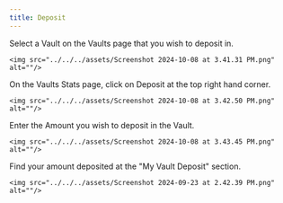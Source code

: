 ```yaml
---
title: Deposit
---
```


<Steps>
  <Step title="Select a Vault">
    Select a Vault on the Vaults page that you wish to deposit in.

    <img src="../../../assets/Screenshot 2024-10-08 at 3.41.31 PM.png" alt=""/>
  </Step>

  <Step title="Click Deposit">
    On the Vaults Stats page, click on Deposit at the top right hand corner.

    <img src="../../../assets/Screenshot 2024-10-08 at 3.42.50 PM.png" alt=""/>
  </Step>

  <Step title="Enter Amount">
    Enter the Amount you wish to deposit in the Vault.

    <img src="../../../assets/Screenshot 2024-10-08 at 3.43.45 PM.png" alt=""/>
  </Step>

  <Step title="Check Your Deposit">
    Find your amount deposited at the "My Vault Deposit" section.

    <img src="../../../assets/Screenshot 2024-09-23 at 2.42.39 PM.png" alt=""/>
  </Step>
</Steps>
